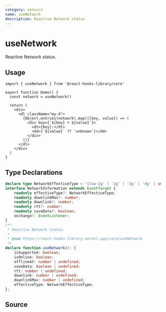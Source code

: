```yaml
---
category: sensors
name: useNetwork
description: Reactive Network status
---
```



<Playground>
  <Demo />
</Playground>

# useNetwork

Reactive Network status.

## Usage

```tsx
import { useNetwork } from '@react-hooks-library/core'

export function Demo() {
  const network = useNetwork()

  return (
    <div>
      <dl className="my-4">
        {Object.entries(network).map(([key, value]) => (
          <div key={`${key} + ${value}`}>
            <dt>{key}:</dt>
            <dd>{`${value}` ?? 'unknown'}</dd>
          </div>
        ))}
      </dl>
    </div>
  )
}
```

## Type Declarations

```typescript
declare type NetworkEffectiveType = 'slow-2g' | '2g' | '3g' | '4g' | undefined;
interface NetworkInformation extends EventTarget {
    readonly effectiveType?: NetworkEffectiveType;
    readonly downlinkMax?: number;
    readonly downlink?: number;
    readonly rtt?: number;
    readonly saveData?: boolean;
    onchange?: EventListener;
}
/**
 * Reactive Network status.
 *
 * @see https://react-hooks-library.vercel.app/core/useNetwork
 */
declare function useNetwork(): {
    isSupported: boolean;
    isOnline: boolean;
    offlineAt: number | undefined;
    saveData: boolean | undefined;
    rtt: number | undefined;
    downlink: number | undefined;
    downlinkMax: number | undefined;
    effectiveType: NetworkEffectiveType;
};
```

## Source

<Source name="useNetwork" pkg="core" />

